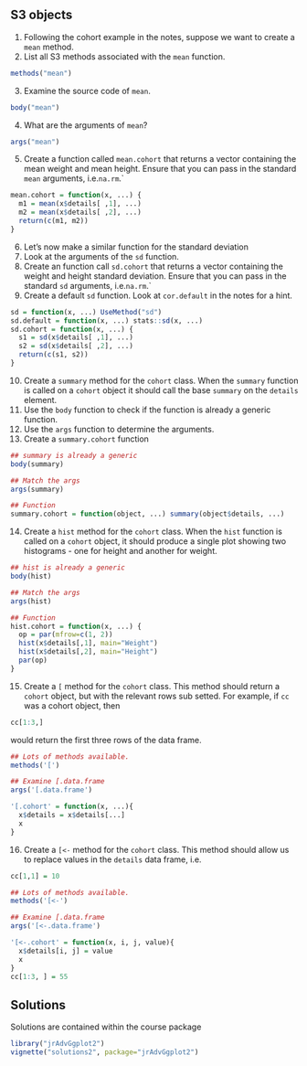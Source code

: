## S3 objects

1. Following the cohort example in the notes, suppose we want to create a `mean` method.
2. List all S3 methods associated with the `mean` function.
```r
methods("mean")
```
3. Examine the source code of `mean`. 
```r
body("mean")
```
4. What are the arguments of `mean`?
```r
args("mean")
```
5. Create a function called `mean.cohort` that returns a vector containing the mean weight and mean height. Ensure that you can pass in the standard `mean` arguments, i.e.`na.rm`.`
```r
mean.cohort = function(x, ...) {
  m1 = mean(x$details[ ,1], ...)
  m2 = mean(x$details[ ,2], ...)
  return(c(m1, m2))
}
```
6. Let's now make a similar function for the standard deviation
7. Look at the arguments of the `sd` function.
8. Create an function call `sd.cohort` that returns a vector containing the weight and height standard deviation. Ensure that you can pass in the standard `sd` arguments, i.e.`na.rm`.`
9. Create a default `sd` function. Look at `cor.default` in the notes for a hint.
```r
sd = function(x, ...) UseMethod("sd")
sd.default = function(x, ...) stats::sd(x, ...)
sd.cohort = function(x, ...) {
  s1 = sd(x$details[ ,1], ...)
  s2 = sd(x$details[ ,2], ...)
  return(c(s1, s2))
} 
```
10. Create a `summary` method for the `cohort` class. When the `summary` function is called on a `cohort` object it should call the base `summary` on the `details` 
element.
11. Use the `body` function to check if the function is already a generic function.
12. Use the `args` function to determine the arguments.
13. Create a `summary.cohort` function
```r
## summary is already a generic
body(summary)

## Match the args
args(summary)

## Function
summary.cohort = function(object, ...) summary(object$details, ...)
```
14. Create a `hist` method for the `cohort` class. When the `hist` function is called on a `cohort` object, it should produce a single plot showing two histograms - one for height and another for weight.
```r
## hist is already a generic
body(hist)

## Match the args
args(hist)

## Function
hist.cohort = function(x, ...) {
  op = par(mfrow=c(1, 2))
  hist(x$details[,1], main="Weight")
  hist(x$details[,2], main="Height")
  par(op)
}
```
15. Create a `[` method for the `cohort` class. This method should return a `cohort` object, but with the relevant rows sub setted. For example, if `cc` was a cohort object, then
```r
cc[1:3,]
```
\noindent would return the first three rows of the data frame.
```r
## Lots of methods available. 
methods('[')

## Examine [.data.frame
args('[.data.frame')

'[.cohort' = function(x, ...){
  x$details = x$details[...]
  x
}
```
16. Create a `[<-` method for the `cohort` class. This method should allow us to replace values in the `details` data frame, i.e.
```r
cc[1,1] = 10
```
```r
## Lots of methods available. 
methods('[<-')

## Examine [.data.frame
args('[<-.data.frame')

'[<-.cohort' = function(x, i, j, value){
  x$details[i, j] = value
  x
}
cc[1:3, ] = 55
```


## Solutions

Solutions are contained within the course package
```r
library("jrAdvGgplot2")
vignette("solutions2", package="jrAdvGgplot2")
```
